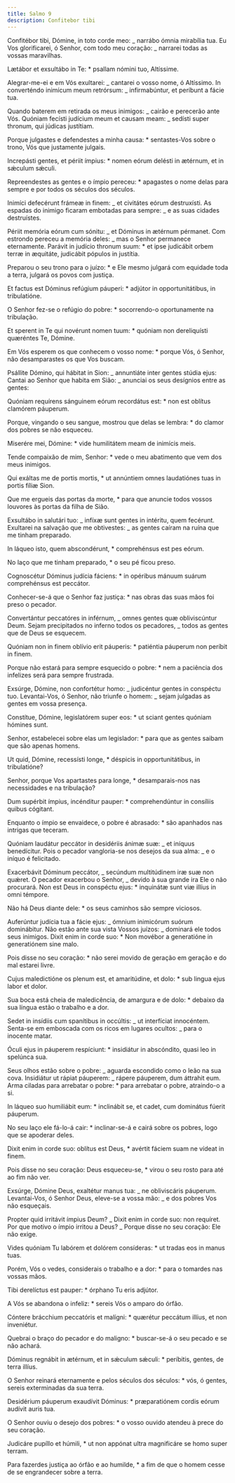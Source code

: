 ```yaml
---
title: Salmo 9
description: Confitebor tibi
---
```


<div class="side-by-side not-content">

Confitébor tibi, Dómine, in toto corde meo: _ narrábo ómnia mirabília tua. Eu Vos glorificarei, ó Senhor, com todo meu coração: _ narrarei todas as vossas maravilhas.

Lætábor et exsultábo in Te: \* psallam nómini tuo, Altíssime.

Alegrar-me-ei e em Vós exultarei: _ cantarei o vosso nome, ó Altíssimo. In converténdo inimícum meum retrórsum: _ infirmabúntur, et períbunt a fácie tua.

Quando baterem em retirada os meus inimigos: _ cairão e perecerão ante Vós. Quóniam fecísti judícium meum et causam meam: _ sedísti super thronum, qui júdicas justítiam.

Porque julgastes e defendestes a minha causa: \* sentastes-Vos sobre o trono, Vós que justamente julgais.

Increpásti gentes, et périit ímpius: \* nomen eórum delésti in ætérnum, et in sǽculum sǽculi.

Repreendestes as gentes e o ímpio pereceu: \* apagastes o nome delas para sempre e por todos os séculos dos séculos.

Inimíci defecérunt frámeæ in finem: _ et civitátes eórum destruxísti. As espadas do inimigo ficaram embotadas para sempre: _ e as suas cidades destruístes.

Périit memória eórum cum sónitu: _ et Dóminus in ætérnum pérmanet. Com estrondo pereceu a memória deles: _ mas o Senhor permanece eternamente. Parávit in judício thronum suum: \* et ipse judicábit orbem terræ in æquitáte, judicábit pópulos in justítia.

Preparou o seu trono para o juízo: \* e Ele mesmo julgará com equidade toda a terra, julgará os povos com justiça.

Et factus est Dóminus refúgium páuperi: \* adjútor in opportunitátibus, in tribulatióne.

O Senhor fez-se o refúgio do pobre: \* socorrendo-o oportunamente na tribulação.

Et sperent in Te qui novérunt nomen tuum: \* quóniam non dereliquísti quæréntes Te, Dómine.

Em Vós esperem os que conhecem o vosso nome: \* porque Vós, ó Senhor, não desamparastes os que Vos buscam.

Psállite Dómino, qui hábitat in Sion: _ annuntiáte inter gentes stúdia ejus: Cantai ao Senhor que habita em Sião: _ anunciai os seus desígnios entre as gentes:

Quóniam requírens sánguinem eórum recordátus est: \* non est oblítus clamórem páuperum.

Porque, vingando o seu sangue, mostrou que delas se lembra: \* do clamor dos pobres se não esqueceu.

Miserére mei, Dómine: \* vide humilitátem meam de inimícis meis.

Tende compaixão de mim, Senhor: \* vede o meu abatimento que vem dos meus inimigos.

Qui exáltas me de portis mortis, \* ut annúntiem omnes laudatiónes tuas in portis fíliæ Sion.

Que me ergueis das portas da morte, \* para que anuncie todos vossos louvores às portas da filha de Sião.

Exsultábo in salutári tuo: _ infíxæ sunt gentes in intéritu, quem fecérunt. Exultarei na salvação que me obtivestes: _ as gentes caíram na ruína que me tinham preparado.

In láqueo isto, quem abscondérunt, \* comprehénsus est pes eórum.

No laço que me tinham preparado, \* o seu pé ficou preso.

Cognoscétur Dóminus judícia fáciens: \* in opéribus mánuum suárum comprehénsus est peccátor.

Conhecer-se-á que o Senhor faz justiça: \* nas obras das suas mãos foi preso o pecador.

Convertántur peccatóres in inférnum, _ omnes gentes quæ obliviscúntur Deum. Sejam precipitados no inferno todos os pecadores, _ todos as gentes que de Deus se esquecem.

Quóniam non in finem oblívio erit páuperis: \* patiéntia páuperum non períbit in finem.

Porque não estará para sempre esquecido o pobre: \* nem a paciência dos infelizes será para sempre frustrada.

Exsúrge, Dómine, non confortétur homo: _ judicéntur gentes in conspéctu tuo. Levantai-Vos, ó Senhor, não triunfe o homem: _ sejam julgadas as gentes em vossa presença.

Constítue, Dómine, legislatórem super eos: \* ut sciant gentes quóniam hómines sunt.

Senhor, estabelecei sobre elas um legislador: \* para que as gentes saibam que são apenas homens.

Ut quid, Dómine, recessísti longe, \* déspicis in opportunitátibus, in tribulatióne?

Senhor, porque Vos apartastes para longe, \* desamparais-nos nas necessidades e na tribulação?

Dum supérbit ímpius, incénditur pauper: \* comprehendúntur in consíliis quibus cógitant.

Enquanto o ímpio se envaidece, o pobre é abrasado: \* são apanhados nas intrigas que teceram.

Quóniam laudátur peccátor in desidériis ánimæ suæ: _ et iníquus benedícitur. Pois o pecador vangloria-se nos desejos da sua alma: _ e o iníquo é felicitado.

Exacerbávit Dóminum peccátor, _ secúndum multitúdinem iræ suæ non quǽret. O pecador exacerbou o Senhor, _ devido à sua grande ira Ele o não procurará. Non est Deus in conspéctu ejus: \* inquinátæ sunt viæ illíus in omni témpore.

Não há Deus diante dele: \* os seus caminhos são sempre viciosos.

Auferúntur judícia tua a fácie ejus: _ ómnium inimicórum suórum dominábitur. Não estão ante sua vista Vossos juízos: _ dominará ele todos seus inimigos. Dixit enim in corde suo: \* Non movébor a generatióne in generatiónem sine malo.

Pois disse no seu coração: \* não serei movido de geração em geração e do mal estarei livre.

Cujus maledictióne os plenum est, et amaritúdine, et dolo: \* sub lingua ejus labor et dolor.

Sua boca está cheia de maledicência, de amargura e de dolo: \* debaixo da sua língua estão o trabalho e a dor.

Sedet in insídiis cum spanítibus in occúltis: _ ut interfíciat innocéntem. Senta-se em emboscada com os ricos em lugares ocultos: _ para o inocente matar.

Óculi ejus in páuperem respíciunt: \* insidiátur in abscóndito, quasi leo in spelúnca sua.

Seus olhos estão sobre o pobre: _ aguarda escondido como o leão na sua cova. Insidiátur ut rápiat páuperem: _ rápere páuperem, dum áttrahit eum. Arma ciladas para arrebatar o pobre: \* para arrebatar o pobre, atraindo-o a si.

In láqueo suo humiliábit eum: \* inclinábit se, et cadet, cum dominátus fúerit páuperum.

No seu laço ele fá-lo-á cair: \* inclinar-se-á e cairá sobre os pobres, logo que se apoderar deles.

Dixit enim in corde suo: oblítus est Deus, \* avértit fáciem suam ne vídeat in finem.

Pois disse no seu coração: Deus esqueceu-se, \* virou o seu rosto para até ao fim não ver.

Exsúrge, Dómine Deus, exaltétur manus tua: _ ne obliviscáris páuperum. Levantai-Vos, ó Senhor Deus, eleve-se a vossa mão: _ e dos pobres Vos não esqueçais.

Propter quid irritávit ímpius Deum? _ Dixit enim in corde suo: non requíret. Por que motivo o ímpio irritou a Deus? _ Porque disse no seu coração: Ele não exige.

Vides quóniam Tu labórem et dolórem consíderas: \* ut tradas eos in manus tuas.

Porém, Vós o vedes, considerais o trabalho e a dor: \* para o tomardes nas vossas mãos.

Tibi derelíctus est pauper: \* órphano Tu eris adjútor.

A Vós se abandona o infeliz: \* sereis Vós o amparo do órfão.

Cóntere brácchium peccatóris et malígni: \* quærétur peccátum illíus, et non inveniétur.

Quebrai o braço do pecador e do maligno: \* buscar-se-á o seu pecado e se não achará.

Dóminus regnábit in ætérnum, et in sǽculum sǽculi: \* períbitis, gentes, de terra illíus.

O Senhor reinará eternamente e pelos séculos dos séculos: \* vós, ó gentes, sereis exterminadas da sua terra.

Desidérium páuperum exaudívit Dóminus: \* præparatiónem cordis eórum audívit auris tua.

O Senhor ouviu o desejo dos pobres: \* o vosso ouvido atendeu à prece do seu coração.

Judicáre pupíllo et húmili, \* ut non appónat ultra magnificáre se homo super terram.

Para fazerdes justiça ao órfão e ao humilde, \* a fim de que o homem cesse de se engrandecer sobre a terra.

</div>
